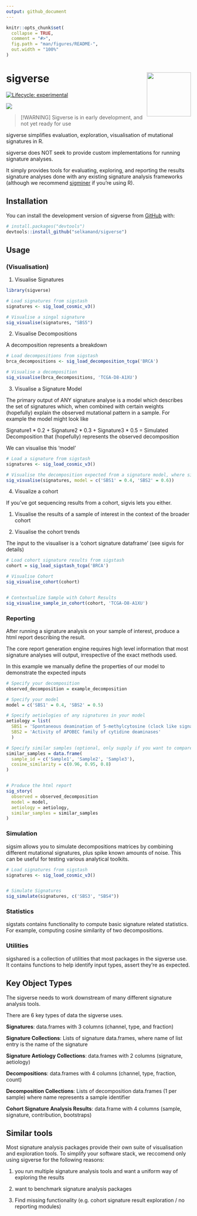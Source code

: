 ```yaml
---
output: github_document
---
```


<!-- README.md is generated from README.Rmd. Please edit that file -->

```r
knitr::opts_chunk$set(
  collapse = TRUE,
  comment = "#>",
  fig.path = "man/figures/README-",
  out.width = "100%"
)
```

# sigverse <img src="man/figures/hex_v1_96dpi.png" align="right" height="120" />

<!-- badges: start -->

[![Lifecycle: experimental](https://img.shields.io/badge/lifecycle-experimental-orange.svg)](https://lifecycle.r-lib.org/articles/stages.html#experimental)
<!-- badges: end -->

![](./man/figures/sigverse_summary_wide_v1_96dpi.png)



> [!WARNING]
> Sigverse is in early development, and not yet ready for use

sigverse simplifies evaluation, exploration, visualisation of mutational signatures in R.

sigverse does NOT seek to provide custom implementations for running signature analyses.

It simply provides tools for evaluating, exploring, and reporting the results signature analyses done with any existing signature analysis frameworks (although we recommend [sigminer](https://github.com/ShixiangWang/sigminer) if you're using R).

## Installation

You can install the development version of sigverse from [GitHub](https://github.com/) with:

``` r
# install.packages("devtools")
devtools::install_github("selkamand/sigverse")
```

## Usage

### (Visualisation)

1.  Visualise Signatures

```r
library(sigverse)

# Load signatures from sigstash
signatures <- sig_load_cosmic_v3()

# Visualise a singal signature
sig_visualise(signatures, "SBS5")

```

2.  Visualise Decompositions

A decomposition represents a breakdown

```r

# Load decompositions from sigstash
brca_decompositions <- sig_load_decomposition_tcga('BRCA')

# Visualise a decomposition
sig_visualise(brca_decompositions, 'TCGA-D8-A1XU')
```

3.  Visualise a Signature Model

The primary output of ANY signature analyse is a model which describes the set of signatures which, when combined with certain weights (hopefully) explain the observed mutational pattern in a sample. For example the model might look like

Signature1 \* 0.2 + Signature2 \* 0.3 + Signature3 \* 0.5 = Simulated Decomposition that (hopefully) represents the observed decomposition

We can visualise this 'model'

```r

# Load a signature from sigstash
signatures <- sig_load_cosmic_v3()

# Visualise the decomposition expected from a signature model, where signature 'SBS1' explains 40% of the mutations in a sample, and 'SBS2' explains the remaining 40%
sig_visualise(signatures, model = c('SBS1' = 0.4, 'SBS2' = 0.6))
```

4.  Visualize a cohort

If you've got sequencing results from a cohort, sigvis lets you either.

1.  Visualise the results of a sample of interest in the context of the broader cohort

2.  Visualise the cohort trends

The input to the visualiser is a 'cohort signature dataframe' (see sigvis for details)

```r

# Load cohort signature results from sigstash
cohort = sig_load_sigstash_tcga('BRCA')

# Visualise Cohort
sig_visualise_cohort(cohort)


# Contextualize Sample with Cohort Results
sig_visualise_sample_in_cohort(cohort, 'TCGA-D8-A1XU') 
```

### Reporting

After running a signature analysis on your sample of interest, produce a html report describing the result.

The core report generation engine requires high level information that most signature analyses will output, irrespective of the exact methods used.

In this example we manually define the properties of our model to demonstrate the expected inputs

```r

# Specify your decomposition
observed_decomposition = example_decomposition

# Specify your model
model = c('SBS1' = 0.4, 'SBS2' = 0.5)

# Specify aetiologies of any signatures in your model
aetiology = list(
  SBS1 = 'Spontaneous deamination of 5-methylcytosine (clock like signature)',
  SBS2 = 'Activity of APOBEC family of cytidine deaminases'
  )

# Specify similar samples (optional, only supply if you want to compare to some larger cohort)
similar_samples = data.frame(
  sample_id = c('Sample1', 'Sample2', 'Sample3'),
  cosine_similarity = c(0.96, 0.95, 0.8)
)


# Produce the html report
sig_story(
  observed = observed_decomposition
  model = model,
  aetiology = aetiology,
  similar_samples = similar_samples
)
```

### Simulation

sigsim allows you to simulate decompositions matrices by combining different mutational signatures, plus spike known amounts of noise. This can be useful for testing various analytical toolkits.

```r

# Load signatures from sigstash
signatures <- sig_load_cosmic_v3()


# Simulate Signatures
sig_simulate(signatures, c('SBS3', "SBS4"))
```

### Statistics

sigstats contains functionality to compute basic signature related statistics. For example, computing cosine similarity of two decompositions.

### Utilities

sigshared is a collection of utilities that most packages in the sigverse use. It contains functions to help identify input types, assert they're as expected.

## Key Object Types

The sigverse needs to work downstream of many different signature analysis tools.

There are 6 key types of data the sigverse uses.

**Signatures**: data.frames with 3 columns (channel, type, and fraction)

**Signature Collections**: Lists of signature data.frames, where name of list entry is the name of the signature

**Signature Aetiology Collections**: data.frames with 2 columns (signature, aetiology)

**Decompositions**: data.frames with 4 columns (channel, type, fraction, count)

**Decomposition Collections**: Lists of decomposition data.frames (1 per sample) where name represents a sample identifier

**Cohort Signature Analysis Results**: data.frame with 4 columns (sample, signature, contribution, bootstraps)


## Similar tools

Most signature analysis packages provide their own suite of visualisation and exploration tools. To simplify your software stack, we reccomend only using sigverse for the following reasons:

1.  you run multiple signature analysis tools and want a uniform way of exploring the results

2.  want to benchmark signature analysis packages

3.  Find missing functionality (e.g. cohort signature result exploration / no reporting modules)
